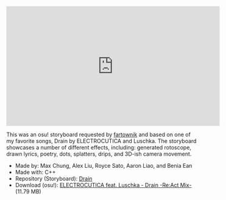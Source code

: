 <iframe
  width="560"
  height="315"
  src="https://www.youtube.com/embed/lswQFsqZj24"
  frameBorder="0"
  allow="accelerometer; autoPlay; encrypted-media; gyroscope; picture-in-picture"
  allowFullScreen=""
></iframe>

This was an osu! storyboard requested by [fartownik](https://osu.ppy.sh/users/56917) and based on one of my favorite songs, Drain by ELECTROCUTICA and Luschka. The storyboard showcases a number of different effects, including: generated rotoscope, drawn lyrics, poetry, dots, splatters, drips, and 3D-ish camera movement.

- Made by: Max Chung, Alex Liu, Royce Sato, Aaron Liao, and Benia Ean
- Made with: C++
- Repository (Storyboard): [Drain](https://github.com/maxrchung/Drain)
- Download (osu!): [ELECTROCUTICA feat. Luschka - Drain -Re:Act Mix-](https://osu.ppy.sh/beatmapsets/774573/) (11.79 MB)
